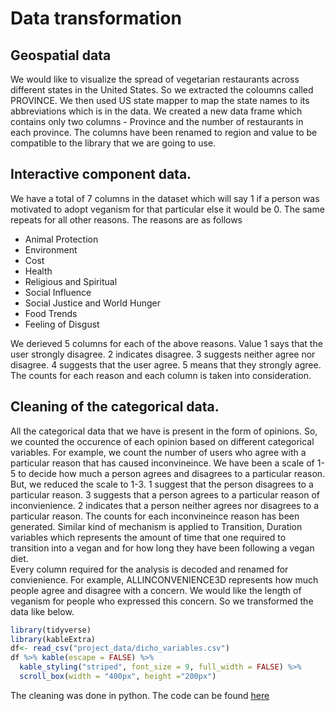 # Data transformation

## Geospatial data

We would like to visualize the spread of vegetarian restaurants across different states in the United States. So we extracted the coloumns called PROVINCE. We then used US state mapper to map the state names to its abbreviations which is in the data. We created a new data frame which contains only two columns - Province and the number of restaurants in each province. The columns have been renamed to region and value to be compatible to the library that we are going to use. 

## Interactive component data.
We have a total of 7 columns in the dataset which will say 1 if a person was motivated to adopt veganism for that particular else it would be 0. The same repeats for all other reasons. The reasons are as follows

- Animal Protection
- Environment
- Cost
- Health
- Religious and Spiritual
- Social Influence
- Social Justice and World Hunger
- Food Trends
- Feeling of Disgust

We derieved 5 columns for each of the above reasons. Value 1 says that the user strongly disagree. 2 indicates disagree. 3 suggests neither agree nor disagree. 4 suggests that the user agree. 5 means that they strongly agree.
The counts for each reason and each column is taken into consideration.

## Cleaning of the categorical data.

All the categorical data that we have is present in the form of opinions. So, we counted the occurence of each opinion based on different categorical variables. For example,  we count the number of users who agree with a particular reason that has caused inconvineince. We have been a scale of 1-5 to decide how much a person agrees and disagrees to a particular reason. But, we reduced the scale to 1-3. 1 suggest that the person disagrees to a particular reason. 3 suggests that a person agrees to a particular reason of inconvienience. 2 indicates that a person neither agrees nor disagrees to a particular reason. The counts for each inconvineince reason has been generated. Similar kind of mechanism is applied to Transition, Duration variables which represents the amount of time that one required to transition into a vegan and for how long they have been following a vegan diet.  
Every column required for the analysis is decoded and renamed for convienience. For example, ALLINCONVENIENCE3D represents how much people agree and disagree with a concern. We would like the length of veganism for people who expressed this concern. So we transformed the data like below.

```r
library(tidyverse)
library(kableExtra)
df<- read_csv("project_data/dicho_variables.csv")
df %>% kable(escape = FALSE) %>%
  kable_styling("striped", font_size = 9, full_width = FALSE) %>%
  scroll_box(width = "400px", height ="200px")
```



The cleaning was done in python. The code can be found [here](https://github.com/krips2398/vegan-planet/blob/main/data_transformation/Data%20Transformation.ipynb)

